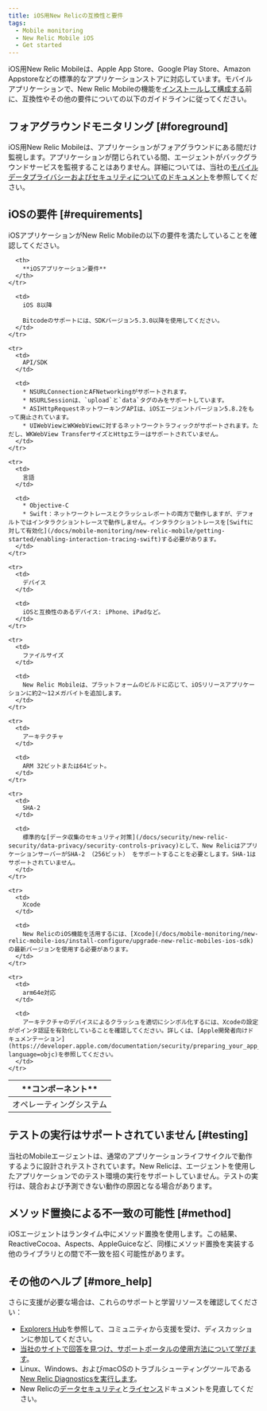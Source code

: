 ```yaml
---
title: iOS用New Relicの互換性と要件
tags:
  - Mobile monitoring
  - New Relic Mobile iOS
  - Get started
---
```


iOS用New Relic Mobileは、Apple App Store、Google Play Store、Amazon Appstoreなどの標準的なアプリケーションストアに対応しています。モバイルアプリケーションで、New Relic Mobileの機能を[インストールして構成する](/docs/mobile-monitoring/new-relic-mobile-ios/get-started/ios-installation-configuration)前に、互換性やその他の要件についての以下のガイドラインに従ってください。

## フォアグラウンドモニタリング [#foreground]

iOS用New Relic Mobileは、アプリケーションがフォアグラウンドにある間だけ監視します。アプリケーションが閉じられている間、エージェントがバックグラウンドサービスを監視することはありません。詳細については、当社の[モバイルデータプライバシーおよびセキュリティについてのドキュメント](/docs/mobile-monitoring/new-relic-mobile/get-started/security-mobile-apps)を参照してください。

## iOSの要件 [#requirements]

iOSアプリケーションがNew Relic Mobileの以下の要件を満たしていることを確認してください。

<table>
  <thead>
    <tr>
      <th width={200}>
        **コンポーネント**
      </th>

      <th>
        **iOSアプリケーション要件**
      </th>
    </tr>
  </thead>

  <tbody>
    <tr>
      <td>
        オペレーティングシステム
      </td>

      <td>
        iOS 8以降

        Bitcodeのサポートには、SDKバージョン5.3.0以降を使用してください。
      </td>
    </tr>

    <tr>
      <td>
        API/SDK
      </td>

      <td>
        * NSURLConnectionとAFNetworkingがサポートされます。
        * NSURLSessionは、`upload`と`data`タグのみをサポートしています。
        * ASIHttpRequestネットワーキングAPIは、iOSエージェントバージョン5.8.2をもって廃止されています。
        * UIWebViewとWKWebViewに対するネットワークトラフィックがサポートされます。ただし、WKWebView TransferサイズとHttpエラーはサポートされていません。
      </td>
    </tr>

    <tr>
      <td>
        言語
      </td>

      <td>
        * Objective-C
        * Swift：ネットワークトレースとクラッシュレポートの両方で動作しますが、デフォルトではインタラクショントレースで動作しません。インタラクショントレースを[Swiftに対して有効化](/docs/mobile-monitoring/new-relic-mobile/getting-started/enabling-interaction-tracing-swift)する必要があります。
      </td>
    </tr>

    <tr>
      <td>
        デバイス
      </td>

      <td>
        iOSと互換性のあるデバイス: iPhone、iPadなど。
      </td>
    </tr>

    <tr>
      <td>
        ファイルサイズ
      </td>

      <td>
        New Relic Mobileは、プラットフォームのビルドに応じて、iOSリリースアプリケーションに約2～12メガバイトを追加します。
      </td>
    </tr>

    <tr>
      <td>
        アーキテクチャ
      </td>

      <td>
        ARM 32ビットまたは64ビット。
      </td>
    </tr>

    <tr>
      <td>
        SHA-2
      </td>

      <td>
        標準的な[データ収集のセキュリティ対策](/docs/security/new-relic-security/data-privacy/security-controls-privacy)として、New RelicはアプリケーションサーバーがSHA-2 （256ビット） をサポートすることを必要とします。SHA-1はサポートされていません。
      </td>
    </tr>

    <tr>
      <td>
        Xcode
      </td>

      <td>
        New RelicのiOS機能を活用するには、[Xcode](/docs/mobile-monitoring/new-relic-mobile-ios/install-configure/upgrade-new-relic-mobiles-ios-sdk)の最新バージョンを使用する必要があります。
      </td>
    </tr>

    <tr>
      <td>
        arm64e対応
      </td>

      <td>
        アーキテクチャのデバイスによるクラッシュを適切にシンボル化するには、Xcodeの設定がポインタ認証を有効化していることを確認してください。詳しくは、[Apple開発者向けドキュメンテーション](https://developer.apple.com/documentation/security/preparing_your_app_to_work_with_pointer_authentication?language=objc)を参照してください。
      </td>
    </tr>
  </tbody>
</table>

## テストの実行はサポートされていません [#testing]

当社のMobileエージェントは、通常のアプリケーションライフサイクルで動作するように設計されテストされています。New Relicは、エージェントを使用したアプリケーションでのテスト環境の実行をサポートしていません。テストの実行は、競合および予測できない動作の原因となる場合があります。

## メソッド置換による不一致の可能性 [#method]

iOSエージェントはランタイム中にメソッド置換を使用します。この結果、ReactiveCocoa、Aspects、AppleGuiceなど、同様にメソッド置換を実装する他のライブラリとの間で不一致を招く可能性があります。

## その他のヘルプ [#more_help]

さらに支援が必要な場合は、これらのサポートと学習リソースを確認してください：

* [Explorers Hub](https://discuss.newrelic.com/)を参照して、コミュニティから支援を受け、ディスカッションに参加してください。
* [当社のサイトで回答を見つけ、サポートポータルの使用方法について学びます](/docs/using-new-relic/welcome-new-relic/get-started/find-help-use-support-portal)。
* Linux、Windows、およびmacOSのトラブルシューティングツールである[New Relic Diagnosticsを実行します](/docs/using-new-relic/cross-product-functions/troubleshooting/new-relic-diagnostics)。
* New Relicの[データセキュリティ](/docs/security)と[ライセンス](/docs/licenses)ドキュメントを見直してください。

